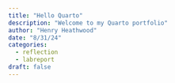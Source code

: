 ```yaml
---
title: "Hello Quarto"
description: "Welcome to my Quarto portfolio"
author: "Henry Heathwood"
date: "8/31/24"
categories:
  - reflection
  - labreport
draft: false
---
```



